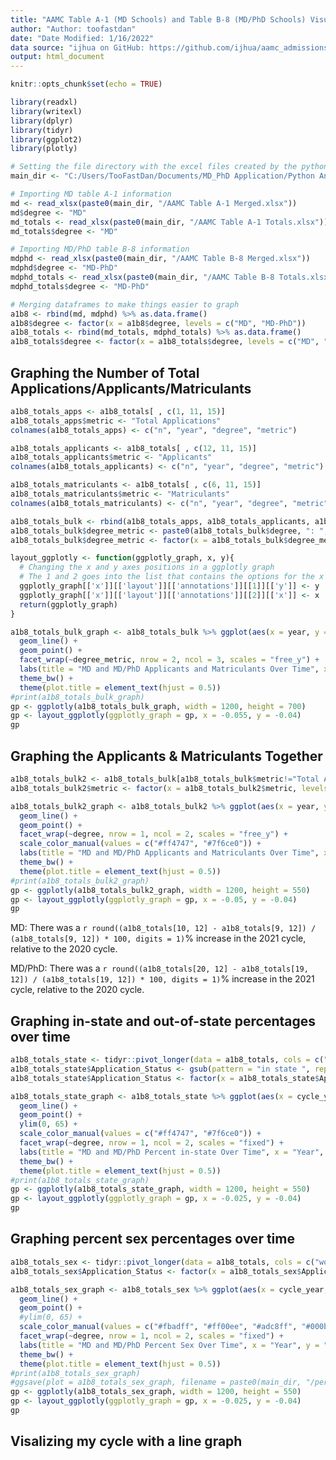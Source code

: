 ```yaml
---
title: "AAMC Table A-1 (MD Schools) and Table B-8 (MD/PhD Schools) Visualizer"
author: "Author: toofastdan"
date: "Date Modified: 1/16/2022"
data source: "ijhua on GitHub: https://github.com/ijhua/aamc_admissions"
output: html_document
---
```


```r
knitr::opts_chunk$set(echo = TRUE)
```

```r
library(readxl)
library(writexl)
library(dplyr)
library(tidyr)
library(ggplot2)
library(plotly)
```

```r
# Setting the file directory with the excel files created by the python table analyzer
main_dir <- "C:/Users/TooFastDan/Documents/MD_PhD Application/Python Analysis/AAMC data"

# Importing MD table A-1 information
md <- read_xlsx(paste0(main_dir, "/AAMC Table A-1 Merged.xlsx"))
md$degree <- "MD"
md_totals <- read_xlsx(paste0(main_dir, "/AAMC Table A-1 Totals.xlsx"))
md_totals$degree <- "MD"

# Importing MD/PhD table B-8 information
mdphd <- read_xlsx(paste0(main_dir, "/AAMC Table B-8 Merged.xlsx"))
mdphd$degree <- "MD-PhD"
mdphd_totals <- read_xlsx(paste0(main_dir, "/AAMC Table B-8 Totals.xlsx"))
mdphd_totals$degree <- "MD-PhD"

# Merging dataframes to make things easier to graph
a1b8 <- rbind(md, mdphd) %>% as.data.frame()
a1b8$degree <- factor(x = a1b8$degree, levels = c("MD", "MD-PhD"))
a1b8_totals <- rbind(md_totals, mdphd_totals) %>% as.data.frame()
a1b8_totals$degree <- factor(x = a1b8_totals$degree, levels = c("MD", "MD-PhD"))
```


## Graphing the Number of Total Applications/Applicants/Matriculants

```r
a1b8_totals_apps <- a1b8_totals[ , c(1, 11, 15)]
a1b8_totals_apps$metric <- "Total Applications"
colnames(a1b8_totals_apps) <- c("n", "year", "degree", "metric")

a1b8_totals_applicants <- a1b8_totals[ , c(12, 11, 15)]
a1b8_totals_applicants$metric <- "Applicants"
colnames(a1b8_totals_applicants) <- c("n", "year", "degree", "metric")

a1b8_totals_matriculants <- a1b8_totals[ , c(6, 11, 15)]
a1b8_totals_matriculants$metric <- "Matriculants"
colnames(a1b8_totals_matriculants) <- c("n", "year", "degree", "metric")

a1b8_totals_bulk <- rbind(a1b8_totals_apps, a1b8_totals_applicants, a1b8_totals_matriculants)
a1b8_totals_bulk$degree_metric <- paste0(a1b8_totals_bulk$degree, ": ", a1b8_totals_bulk$metric)
a1b8_totals_bulk$degree_metric <- factor(x = a1b8_totals_bulk$degree_metric, levels = c("MD: Total Applications", "MD: Applicants", "MD: Matriculants", "MD-PhD: Total Applications", "MD-PhD: Applicants", "MD-PhD: Matriculants"))
```

```r
layout_ggplotly <- function(ggplotly_graph, x, y){
  # Changing the x and y axes positions in a ggplotly graph
  # The 1 and 2 goes into the list that contains the options for the x and y axis labels respectively
  ggplotly_graph[['x']][['layout']][['annotations']][[1]][['y']] <- y
  ggplotly_graph[['x']][['layout']][['annotations']][[2]][['x']] <- x
  return(ggplotly_graph)
}
```

```r
a1b8_totals_bulk_graph <- a1b8_totals_bulk %>% ggplot(aes(x = year, y = n)) +
  geom_line() +
  geom_point() + 
  facet_wrap(~degree_metric, nrow = 2, ncol = 3, scales = "free_y") +
  labs(title = "MD and MD/PhD Applicants and Matriculants Over Time", x = "Year", y = "Number") + 
  theme_bw() +
  theme(plot.title = element_text(hjust = 0.5))
#print(a1b8_totals_bulk_graph)
gp <- ggplotly(a1b8_totals_bulk_graph, width = 1200, height = 700)
gp <- layout_ggplotly(ggplotly_graph = gp, x = -0.055, y = -0.04)
gp
```


## Graphing the Applicants & Matriculants Together

```r
a1b8_totals_bulk2 <- a1b8_totals_bulk[a1b8_totals_bulk$metric!="Total Applications", ]
a1b8_totals_bulk2$metric <- factor(x = a1b8_totals_bulk2$metric, levels = c("Applicants", "Matriculants"))

a1b8_totals_bulk2_graph <- a1b8_totals_bulk2 %>% ggplot(aes(x = year, y = n, color = metric)) +
  geom_line() +
  geom_point() + 
  facet_wrap(~degree, nrow = 1, ncol = 2, scales = "free_y") +
  scale_color_manual(values = c("#ff4747", "#7f6ce0")) +
  labs(title = "MD and MD/PhD Applicants and Matriculants Over Time", x = "Year", y = "Number of Applicants/Matriculants") + 
  theme_bw() +
  theme(plot.title = element_text(hjust = 0.5))
#print(a1b8_totals_bulk2_graph)
gp <- ggplotly(a1b8_totals_bulk2_graph, width = 1200, height = 550)
gp <- layout_ggplotly(ggplotly_graph = gp, x = -0.05, y = -0.04)
gp
```

MD:  There was a `r round((a1b8_totals[10, 12] - a1b8_totals[9, 12]) / (a1b8_totals[9, 12]) * 100, digits = 1)`% increase in the 2021 cycle, relative to the 2020 cycle.

MD/PhD:  There was a `r round((a1b8_totals[20, 12] - a1b8_totals[19, 12]) / (a1b8_totals[19, 12]) * 100, digits = 1)`% increase in the 2021 cycle, relative to the 2020 cycle.


## Graphing in-state and out-of-state percentages over time

```r
a1b8_totals_state <- tidyr::pivot_longer(data = a1b8_totals, cols = c("in state applicants", "in state matriculants"), names_to = "Application_Status", values_to = "percent_instate")
a1b8_totals_state$Application_Status <- gsub(pattern = "in state ", replacement = "", x = a1b8_totals_state$Application_Status)
a1b8_totals_state$Application_Status <- factor(x = a1b8_totals_state$Application_Status, levels = c("applicants", "matriculants"))

a1b8_totals_state_graph <- a1b8_totals_state %>% ggplot(aes(x = cycle_year, y = percent_instate, color = Application_Status)) +
  geom_line() +
  geom_point() + 
  ylim(0, 65) +
  scale_color_manual(values = c("#ff4747", "#7f6ce0")) +
  facet_wrap(~degree, nrow = 1, ncol = 2, scales = "fixed") +
  labs(title = "MD and MD/PhD Percent in-state Over Time", x = "Year", y = "Percent in-state Applicants/Matriculants") + 
  theme_bw() +
  theme(plot.title = element_text(hjust = 0.5))
#print(a1b8_totals_state_graph)
gp <- ggplotly(a1b8_totals_state_graph, width = 1200, height = 550)
gp <- layout_ggplotly(ggplotly_graph = gp, x = -0.025, y = -0.04)
gp
```

## Graphing percent sex percentages over time

```r
a1b8_totals_sex <- tidyr::pivot_longer(data = a1b8_totals, cols = c("women applicants", "men applicants", "women matriculants", "men matriculants"), names_to = "Application_Status", values_to = "percent_sex")
a1b8_totals_sex$Application_Status <- factor(x = a1b8_totals_sex$Application_Status, levels = c("women applicants", "women matriculants", "men applicants", "men matriculants"))

a1b8_totals_sex_graph <- a1b8_totals_sex %>% ggplot(aes(x = cycle_year, y = percent_sex, color = Application_Status)) +
  geom_line() +
  geom_point() + 
  #ylim(0, 65) +
  scale_color_manual(values = c("#fbadff", "#ff00ee", "#adc8ff", "#000bff")) +
  facet_wrap(~degree, nrow = 1, ncol = 2, scales = "fixed") +
  labs(title = "MD and MD/PhD Percent Sex Over Time", x = "Year", y = "Percent Sex Applicants/Matriculants") + 
  theme_bw() +
  theme(plot.title = element_text(hjust = 0.5))
#print(a1b8_totals_sex_graph)
#ggsave(plot = a1b8_totals_sex_graph, filename = paste0(main_dir, "/percent sex over time.png"), width = 3000, height = 1450, units = "px", dpi = 300)
gp <- ggplotly(a1b8_totals_sex_graph, width = 1200, height = 550)
gp <- layout_ggplotly(ggplotly_graph = gp, x = -0.025, y = -0.04)
gp
```

## Visalizing my cycle with a line graph

```r

```

























